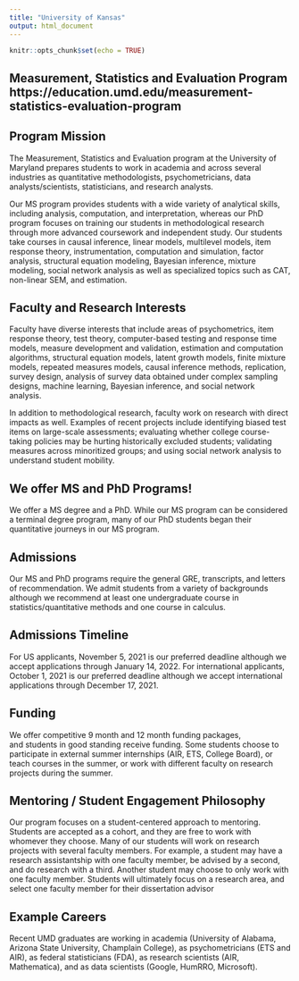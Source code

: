 ---
title: "University of Kansas"
output: html_document
---

```{r setup, include=FALSE}
knitr::opts_chunk$set(echo = TRUE)
```


## Measurement, Statistics and Evaluation Program  https://education.umd.edu/measurement-statistics-evaluation-program {-}

## Program Mission  {-}
The Measurement, Statistics and Evaluation program at the University of Maryland prepares students to work in academia and across several industries as quantitative methodologists, psychometricians, data analysts/scientists, statisticians, and research analysts. 

Our MS program provides students with a wide variety of analytical skills, including analysis, computation, and interpretation, whereas our PhD program focuses on training our students in methodological research through more advanced coursework and independent study. Our students take courses in causal inference, linear models, multilevel models, item response theory, instrumentation, computation and simulation, factor analysis, structural equation modeling, Bayesian inference, mixture modeling, social network analysis as well as specialized topics such as CAT, non-linear SEM, and estimation.



## Faculty and Research Interests  {-}
Faculty have diverse interests that include areas of psychometrics, item response theory, test theory, computer-based testing and response time models, measure development and validation, estimation and computation algorithms, structural equation models, latent growth models, finite mixture models, repeated measures models, causal inference methods, replication, survey design, analysis of survey data obtained under complex sampling designs, machine learning, Bayesian inference, and social network analysis. 

In addition to methodological research, faculty work on research with direct impacts as well. Examples of recent projects include identifying biased test items on large-scale assessments; evaluating whether college course-taking policies may be hurting historically excluded students; validating measures across minoritized groups; and using social network analysis to understand student mobility.


## We offer MS and PhD Programs!  {-}
We offer a MS degree and a PhD. While our MS program can be considered a terminal degree program, many of our PhD students began their quantitative journeys in our MS program.






## Admissions {-}
Our MS and PhD programs require the general GRE, transcripts, and letters of recommendation. We admit students from a variety of backgrounds although we recommend at least one undergraduate course in statistics/quantitative methods and one course in calculus.


 


## Admissions Timeline  {-}
For US applicants, November 5, 2021 is our preferred deadline although we accept applications through January 14, 2022. For international applicants, October 1, 2021 is our preferred deadline although we accept international applications through December 17, 2021.






## Funding  {-}
We offer competitive 9 month and 12 month funding packages, and students in good standing receive funding. Some students choose to participate in external summer internships (AIR, ETS, College Board), or teach courses in the summer, or work with different faculty on research projects during the summer.


## Mentoring / Student Engagement Philosophy  {-}
Our program focuses on a student-centered approach to mentoring. Students are accepted as a cohort, and they are free to work with whomever they choose. Many of our students will work on research projects with several faculty members. For example, a student may have a research assistantship with one faculty member, be advised by a second, and do research with a third. Another student may choose to only work with one faculty member. Students will ultimately focus on a research area, and select one faculty member for their dissertation advisor







## Example Careers  {-}
Recent UMD graduates are working in academia (University of Alabama, Arizona State University, Champlain College), as psychometricians (ETS and AIR), as federal statisticians (FDA), as research scientists (AIR, Mathematica), and as data scientists (Google, HumRRO, Microsoft).




